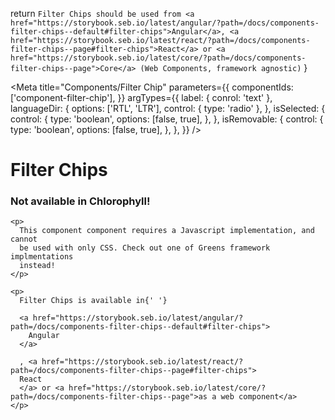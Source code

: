 
  return `Filter Chips should be used from <a href="https://storybook.seb.io/latest/angular/?path=/docs/components-filter-chips--default#filter-chips">Angular</a>, <a href="https://storybook.seb.io/latest/react/?path=/docs/components-filter-chips--page#filter-chips">React</a> or <a href="https://storybook.seb.io/latest/core/?path=/docs/components-filter-chips--page">Core</a> (Web Components, framework agnostic)`
}

<Meta
  title="Components/Filter Chip"
  parameters={{
    componentIds: ['component-filter-chip'],
  }}
  argTypes={{
    label: { conrol: 'text' },
    languageDir: {
      options: ['RTL', 'LTR'],
      control: { type: 'radio' },
    },
    isSelected: {
      control: {
        type: 'boolean',
        options: [false, true],
      },
    },
    isRemovable: {
      control: {
        type: 'boolean',
        options: [false, true],
      },
    },
  }}
/>

# Filter Chips

<div role="alert" class="warning mb-7 mt-5 w-100">
  <main>
    <h3>Not available in Chlorophyll!</h3>

    <p>
      This component component requires a Javascript implementation, and cannot
      be used with only CSS. Check out one of Greens framework implmentations
      instead!
    </p>

    <p>
      Filter Chips is available in{' '}

      <a href="https://storybook.seb.io/latest/angular/?path=/docs/components-filter-chips--default#filter-chips">
        Angular
      </a>

      , <a href="https://storybook.seb.io/latest/react/?path=/docs/components-filter-chips--page#filter-chips">
      React
      </a> or <a href="https://storybook.seb.io/latest/core/?path=/docs/components-filter-chips--page">as a web component</a>
    </p>
  </main>
</div>
